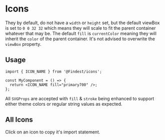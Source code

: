 
<Meta title="Design Foundations/Icons" />

# Icons

They by default, do not have a `width` or `height` set, but the default viewBox is set to `0 0 32 32` which means they
will scale to fit the parent container whatever that may be. The default `fill` is `currentColor` meaning they will
inherit the `color` of the parent container. It's not advised to overwrite the `viewBox` property.

## Usage

```tsx
import { ICON_NAME } from '@Findest/icons';

const MyComponent = () => {
  return <ICON_NAME fill="primary700" />;
};
```

All `SVGProps` are accepted with `fill` & `stroke` being enhanced to support either theme colors or regular string
values as expected.

## All Icons

Click on an icon to copy it's import statement.

<Controls of={IconsStories.All} />

<Canvas of={IconsStories.All} />
